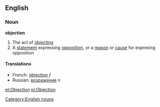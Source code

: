 ==English==
===Noun===
'''objection'''
#The act of [[objecting]]
#A [[statement]] expressing [[opposition]], or a [[reason]] or [[cause]] for expresing opposition
[[Category:English nouns]]

====Translations====
*French: [[objection]] ''f''
*Russian: [[возражение]] ''n''

[[et:Objection]]
[[pl:Objection]]
